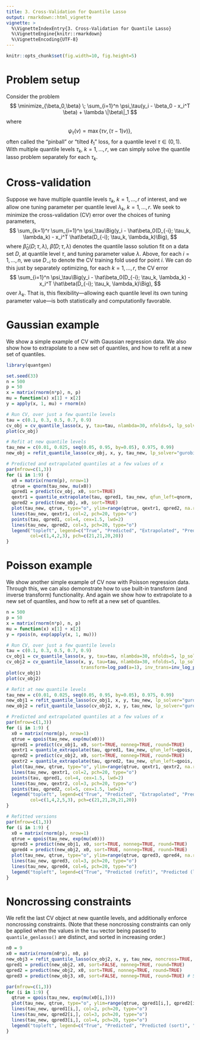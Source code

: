 ```yaml
---
title: 3. Cross-Validation for Quantile Lasso
output: rmarkdown::html_vignette
vignette: >
  %\VignetteIndexEntry{3. Cross-Validation for Quantile Lasso}
  %\VignetteEngine{knitr::rmarkdown}
  %\VignetteEncoding{UTF-8}
---
```


```r
knitr::opts_chunk$set(fig.width=10, fig.height=5)
```

$$
\newcommand{\argmin}{\mathop{\mathrm{argmin}}}
\newcommand{\argmax}{\mathop{\mathrm{argmax}}}
\newcommand{\minimize}{\mathop{\mathrm{minimize}}}
\newcommand{\st}{\mathop{\mathrm{subject\,\,to}}}
$$

Problem setup
===

Consider the problem 
$$
\minimize_{\beta_0,\beta} \; \sum_{i=1}^n \psi_\tau(y_i - \beta_0 - x_i^T \beta) + \lambda \|\beta\|_1
$$
where 
$$
\psi_\tau(v) = \max\{\tau v, (\tau-1) v)\},
$$
often called the "pinball" or "tilted $\ell_1$" loss, for a quantile level $\tau \in (0,1)$. With multiple quantile levels $\tau_k$, $k=1,\ldots,r$, we can simply solve the quantile lasso problem separately for each $\tau_k$.

Cross-validation
===

Suppose we have multiple quantile levels $\tau_k$, $k=1,\ldots,r$ of interest, and we allow  one tuning parameter per quantile level $\lambda_k$, $k=1,\ldots,r$. We seek to minimize the cross-validation (CV) error over the choices of tuning parameters,
$$
\sum_{k=1}^r \sum_{i=1}^n \psi_\tau\Big(y_i - \hat\beta_0(D_{-i}; \tau_k, \lambda_k) - x_i^T \hat\beta(D_{-i}; \tau_k, \lambda_k)\Big),
$$
where $\hat\beta_0(D; \tau, \lambda)$, $\hat\beta(D; \tau, \lambda)$ denotes the quantile lasso solution fit on a data set $D$, at quantile level $\tau$, and tuning parameter value $\lambda$. Above, for each $i=1,\ldots,n$, we use $D_{-i}$ to denote the CV training fold used for point $i$. We can do this just by separately optimizing, for each $k=1,\ldots,r$, the CV error 
$$
\sum_{i=1}^n \psi_\tau\Big(y_i - \hat\beta_0(D_{-i}; \tau_k, \lambda_k) - x_i^T \hat\beta(D_{-i}; \tau_k, \lambda_k)\Big),
$$
over $\lambda_k$. That is, this flexibility---allowing each quantile level its own tuning parameter value---is both statistically and computationlly favorable.

Gaussian example
===

We show a simple example of CV with Gaussian regression data. We also show how to extrapolate to a new set of quantiles, and how to refit at a new set of quantiles.

```r
library(quantgen)

set.seed(33)
n = 500
p = 50
x = matrix(rnorm(n*p), n, p)
mu = function(x) x[1] + x[2]
y = apply(x, 1, mu) + rnorm(n)

# Run CV, over just a few quantile levels 
tau = c(0.1, 0.3, 0.5, 0.7, 0.9)
cv_obj = cv_quantile_lasso(x, y, tau=tau, nlambda=30, nfolds=5, lp_solver="gurobi", verbose=TRUE, sort=TRUE)
plot(cv_obj)

# Refit at new quantile levels
tau_new = c(0.01, 0.025, seq(0.05, 0.95, by=0.05), 0.975, 0.99)
new_obj = refit_quantile_lasso(cv_obj, x, y, tau_new, lp_solver="gurobi", verbose=TRUE)

# Predicted and extrapolated quantiles at a few values of x
par(mfrow=c(1,3))
for (i in 1:9) {
  x0 = matrix(rnorm(p), nrow=1)
  qtrue = qnorm(tau_new, mu(x0))
  qpred1 = predict(cv_obj, x0, sort=TRUE)
  qextr1 = quantile_extrapolate(tau, qpred1, tau_new, qfun_left=qnorm, qfun_right=qnorm)
  qpred2 = predict(new_obj, x0, sort=TRUE)
  plot(tau_new, qtrue, type="o", ylim=range(qtrue, qextr1, qpred2, na.rm=TRUE), ylab="Quantile")
  lines(tau_new, qextr1, col=2, pch=20, type="o")
  points(tau, qpred1, col=4, cex=1.5, lwd=2)
  lines(tau_new, qpred2, col=3, pch=20, type="o")
  legend("topleft", legend=c("True", "Predicted", "Extrapolated", "Predicted (refit)"), 
         col=c(1,4,2,3), pch=c(21,21,20,20))
}
```

Poisson example
===

We show another simple example of CV now with Poisson regression data. Through this, we can also demonstrate how to use built-in transform (and inverse transform) functionality. And again we show how to extrapolate to a new set of quantiles, and how to refit at a new set of quantiles.

```r
n = 500
p = 50
x = matrix(rnorm(n*p), n, p)
mu = function(x) x[1] + x[2]
y = rpois(n, exp(apply(x, 1, mu)))

# Run CV, over just a few quantile levels 
tau = c(0.1, 0.3, 0.5, 0.7, 0.9)
cv_obj1 = cv_quantile_lasso(x, y, tau=tau, nlambda=30, nfolds=5, lp_solver="gurobi", verbose=TRUE, sort=TRUE)
cv_obj2 = cv_quantile_lasso(x, y, tau=tau, nlambda=30, nfolds=5, lp_solver="gurobi", verbose=TRUE, sort=TRUE,
                            transform=log_pad(a=1), inv_trans=inv_log_pad(a=1)) 
plot(cv_obj1)
plot(cv_obj2)

# Refit at new quantile levels
tau_new = c(0.01, 0.025, seq(0.05, 0.95, by=0.05), 0.975, 0.99)
new_obj1 = refit_quantile_lasso(cv_obj1, x, y, tau_new, lp_solver="gurobi", verbose=TRUE)
new_obj2 = refit_quantile_lasso(cv_obj2, x, y, tau_new, lp_solver="gurobi", verbose=TRUE)

# Predicted and extrapolated quantiles at a few values of x
par(mfrow=c(1,3))
for (i in 1:9) {
  x0 = matrix(rnorm(p), nrow=1)
  qtrue = qpois(tau_new, exp(mu(x0)))
  qpred1 = predict(cv_obj1, x0, sort=TRUE, nonneg=TRUE, round=TRUE)
  qextr1 = quantile_extrapolate(tau, qpred1, tau_new, qfun_left=qpois, qfun_right=qpois, nonneg=TRUE, round=TRUE)
  qpred2 = predict(cv_obj2, x0, sort=TRUE, nonneg=TRUE, round=TRUE)
  qextr2 = quantile_extrapolate(tau, qpred2, tau_new, qfun_left=qpois, qfun_right=qpois, nonneg=TRUE, round=TRUE)
  plot(tau_new, qtrue, type="o", ylim=range(qtrue, qextr1, qextr2, na.rm=TRUE), ylab="Quantile")
  lines(tau_new, qextr1, col=2, pch=20, type="o")
  points(tau, qpred1, col=4, cex=1.5, lwd=2)
  lines(tau_new, qextr2, col=3, pch=20, type="o")
  points(tau, qpred2, col=5, cex=1.5, lwd=2)
  legend("topleft", legend=c("True", "Predicted", "Extrapolated", "Predicted (log)", "Extrapolated (log)"), 
         col=c(1,4,2,5,3), pch=c(21,21,20,21,20))
}

# Refitted versions 
par(mfrow=c(1,3))
for (i in 1:9) {
  x0 = matrix(rnorm(p), nrow=1)
  qtrue = qpois(tau_new, exp(mu(x0)))
  qpred3 = predict(new_obj1, x0, sort=TRUE, nonneg=TRUE, round=TRUE)
  qpred4 = predict(new_obj2, x0, sort=TRUE, nonneg=TRUE, round=TRUE)
  plot(tau_new, qtrue, type="o", ylim=range(qtrue, qpred3, qpred4, na.rm=TRUE), ylab="Quantile")
  lines(tau_new, qpred3, col=3, pch=20, type="o")
  lines(tau_new, qpred4, col=6, pch=20, type="o")
  legend("topleft", legend=c("True", "Predicted (refit)", "Predicted (log, refit)"), col=c(1,3,6), pch=c(21,20,20))
}
```

Noncrossing constraints
===

We refit the last CV object at new quantile levels, and additionally enforce noncrossing constraints. (Note that these noncrossing constraints can only be applied when the values in the `tau` vector being passed to `quantile_genlasso()` are distinct, and sorted in increasing order.)

```r
n0 = 9
x0 = matrix(rnorm(n0*p), n0, p)
new_obj3 = refit_quantile_lasso(cv_obj2, x, y, tau_new, noncross=TRUE, x0=rbind(x,x0), lp_solver="gurobi", verbose=TRUE)
qpred1 = predict(new_obj2, x0, sort=FALSE, nonneg=TRUE, round=TRUE)
qpred2 = predict(new_obj2, x0, sort=TRUE, nonneg=TRUE, round=TRUE) 
qpred3 = predict(new_obj3, x0, sort=FALSE, nonneg=TRUE, round=TRUE) # Should be sorted already

par(mfrow=c(1,3))
for (i in 1:9) {
  qtrue = qpois(tau_new, exp(mu(x0[i,])))
  plot(tau_new, qtrue, type="o", ylim=range(qtrue, qpred1[i,], qpred2[i,], qpred3[i,], na.rm=TRUE), ylab="Quantile")
  lines(tau_new, qpred1[i,], col=2, pch=20, type="o")
  lines(tau_new, qpred2[i,], col=3, pch=20, type="o")
  lines(tau_new, qpred3[i,], col=4, pch=20, type="o")
  legend("topleft", legend=c("True", "Predicted", "Predicted (sort)", "Predicted (noncross)"), col=1:4, pch=c(21,20,20,20))
}
```